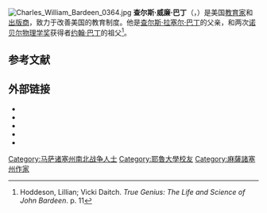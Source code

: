 {{Expand language|1=en|time=2020-12-27T03:06:46+00:00}}
[[File:Charles_William_Bardeen_0364.jpg|thumb]]
'''查尔斯·威廉·巴丁'''（{{lang-en|Charles William Bardeen}}，{{bd|1847年||1924年|8月19日}}）是美国[[教育家|教育家]]和[[出版商|出版商]]，致力于改善美国的教育制度。他是[[查尔斯·拉塞尔·巴丁|查尔斯·拉塞尔·巴丁]]的父亲，和两次[[诺贝尔物理学奖|诺贝尔物理学奖]]获得者[[约翰·巴丁|约翰·巴丁]]的祖父<ref name="page 11">Hoddeson, Lillian; Vicki Daitch. ''True Genius: The Life and Science of John Bardeen''. p. 11</ref>。

==参考文献==
{{reflist}}

==外部链接==
* {{commonscatinline}}
* {{cite book |last1=Comenius |first1=Johann Amos |author1-link=Johann Amos Comenius |editor1-last=Bardeen |editor1-first=Charles William |editor1-link=Charles William Bardeen |translator-last1=Hoole |translator-first1=Charles |translator-link1=Charles Hoole |title=Orbis Pictus (The Visible World in Pictures) |oclc=166163 |date=1887 |publisher=School Bulletin Publications |location=Syracuse, New York |url=http://www.gutenberg.org/ebooks/28299 <!-- |accessdate=5 November 2020 --> |language=en |quote=[[gutenberg.org|gutenberg.org]]/ebooks/28299 |access-date=2020-12-26 |archive-date=2020-12-27 |archive-url=https://web.archive.org/web/20201227224043/http://www.gutenberg.org/ebooks/28299 |dead-url=no }} 
* {{Gutenberg author | id=Bardeen,+C.+W.+(Charles+William) | name=Charles William Bardeen}}
* {{Internet Archive author |sname=Charles William Bardeen}}
* {{Find a Grave|85312105}}

{{Authority control}}

{{DEFAULTSORT:Bardeen, Charles William}}

[[Category:马萨诸塞州南北战争人士|Category:马萨诸塞州南北战争人士]]
[[Category:耶魯大學校友|Category:耶魯大學校友]]
[[Category:麻薩諸塞州作家|Category:麻薩諸塞州作家]]